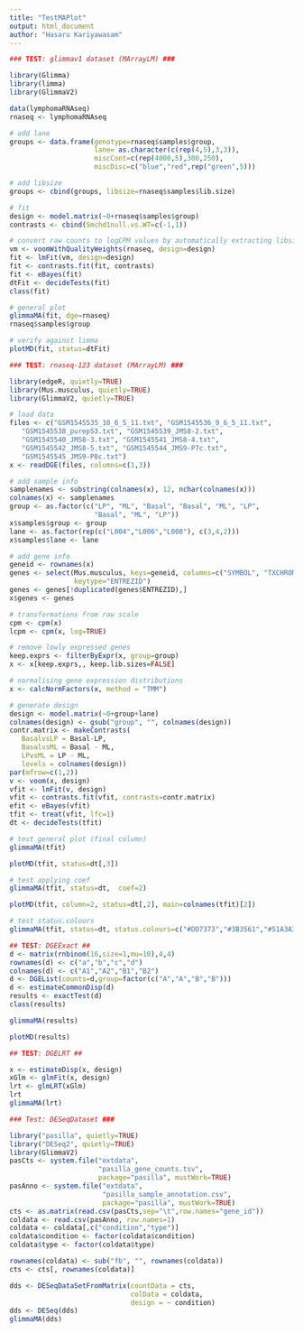 ```yaml
---
title: "TestMAPlot"
output: html_document
author: "Hasaru Kariyawasam"
---
```



```r

### TEST: glimmav1 dataset (MArrayLM) ###

library(Glimma)
library(limma)
library(GlimmaV2)

data(lymphomaRNAseq)
rnaseq <- lymphomaRNAseq

# add lane
groups <- data.frame(genotype=rnaseq$samples$group,
                     lane= as.character(c(rep(4,5),3,3)),
                     miscCont=c(rep(4000,5),300,250),
                     miscDisc=c("blue","red",rep("green",5)))

# add libsize
groups <- cbind(groups, libsize=rnaseq$samples$lib.size)

# fit
design <- model.matrix(~0+rnaseq$samples$group)
contrasts <- cbind(Smchd1null.vs.WT=c(-1,1))

# convert raw counts to logCPM values by automatically extracting libsizes and normalisation factors from x
vm <- voomWithQualityWeights(rnaseq, design=design)
fit <- lmFit(vm, design=design)
fit <- contrasts.fit(fit, contrasts) 
fit <- eBayes(fit)
dtFit <- decideTests(fit)
class(fit)
```

```r
# general plot
glimmaMA(fit, dge=rnaseq)
rnaseq$samples$group
```

```r
# verify against limma
plotMD(fit, status=dtFit)
```



```r
### TEST: rnaseq-123 dataset (MArrayLM) ###

library(edgeR, quietly=TRUE)
library(Mus.musculus, quietly=TRUE)
library(GlimmaV2, quietly=TRUE)

# load data
files <- c("GSM1545535_10_6_5_11.txt", "GSM1545536_9_6_5_11.txt", 
   "GSM1545538_purep53.txt", "GSM1545539_JMS8-2.txt", 
   "GSM1545540_JMS8-3.txt", "GSM1545541_JMS8-4.txt", 
   "GSM1545542_JMS8-5.txt", "GSM1545544_JMS9-P7c.txt", 
   "GSM1545545_JMS9-P8c.txt")
x <- readDGE(files, columns=c(1,3))

# add sample info
samplenames <- substring(colnames(x), 12, nchar(colnames(x)))
colnames(x) <- samplenames
group <- as.factor(c("LP", "ML", "Basal", "Basal", "ML", "LP", 
                     "Basal", "ML", "LP"))
x$samples$group <- group
lane <- as.factor(rep(c("L004","L006","L008"), c(3,4,2)))
x$samples$lane <- lane

# add gene info
geneid <- rownames(x)
genes <- select(Mus.musculus, keys=geneid, columns=c("SYMBOL", "TXCHROM"), 
                keytype="ENTREZID")
genes <- genes[!duplicated(genes$ENTREZID),]
x$genes <- genes

# transformations from raw scale
cpm <- cpm(x)
lcpm <- cpm(x, log=TRUE)

# remove lowly expressed genes
keep.exprs <- filterByExpr(x, group=group)
x <- x[keep.exprs,, keep.lib.sizes=FALSE]

# normalising gene expression distributions
x <- calcNormFactors(x, method = "TMM")

# generate design
design <- model.matrix(~0+group+lane)
colnames(design) <- gsub("group", "", colnames(design))
contr.matrix <- makeContrasts(
   BasalvsLP = Basal-LP, 
   BasalvsML = Basal - ML, 
   LPvsML = LP - ML, 
   levels = colnames(design))
par(mfrow=c(1,2))
v <- voom(x, design)
vfit <- lmFit(v, design)
vfit <- contrasts.fit(vfit, contrasts=contr.matrix)
efit <- eBayes(vfit)
tfit <- treat(vfit, lfc=1)
dt <- decideTests(tfit)

```

```r
# test general plot (final column)
glimmaMA(tfit)
```
```r
plotMD(tfit, status=dt[,3])
```

```r
# test applying coef
glimmaMA(tfit, status=dt,  coef=2)
```
```r
plotMD(tfit, column=2, status=dt[,2], main=colnames(tfit)[2])
```


```r
# test status.colours
glimmaMA(tfit, status=dt, status.colours=c("#DD7373","#3B3561","#51A3A3"))
```

```r
## TEST: DGEExact ##
d <- matrix(rnbinom(16,size=1,mu=10),4,4)
rownames(d) <- c("a","b","c","d")
colnames(d) <- c("A1","A2","B1","B2")
d <- DGEList(counts=d,group=factor(c("A","A","B","B")))
d <- estimateCommonDisp(d)
results <- exactTest(d)
class(results)
```

```r
glimmaMA(results)
```

```r
plotMD(results)
```

```r
## TEST: DGELRT ##

x <- estimateDisp(x, design)
xGlm <- glmFit(x, design)
lrt <- glmLRT(xGlm)
lrt
glimmaMA(lrt)
```



```r

### Test: DESeqDataset ###

library("pasilla", quietly=TRUE)
library("DESeq2", quietly=TRUE)
library(GlimmaV2)
pasCts <- system.file("extdata",
                      "pasilla_gene_counts.tsv",
                      package="pasilla", mustWork=TRUE)
pasAnno <- system.file("extdata",
                       "pasilla_sample_annotation.csv",
                       package="pasilla", mustWork=TRUE)
cts <- as.matrix(read.csv(pasCts,sep="\t",row.names="gene_id"))
coldata <- read.csv(pasAnno, row.names=1)
coldata <- coldata[,c("condition","type")]
coldata$condition <- factor(coldata$condition)
coldata$type <- factor(coldata$type)

rownames(coldata) <- sub("fb", "", rownames(coldata))
cts <- cts[, rownames(coldata)]

dds <- DESeqDataSetFromMatrix(countData = cts,
                              colData = coldata,
                              design = ~ condition)
dds <- DESeq(dds)
glimmaMA(dds)

```
